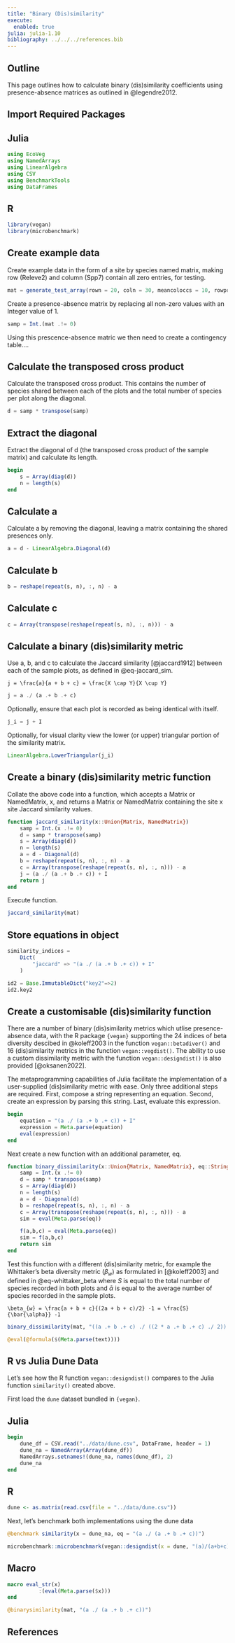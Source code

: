 ```yaml
---
title: "Binary (Dis)similarity"
execute: 
  enabled: true
julia: julia-1.10
bibliography: ../../../references.bib
---
```


## Outline

This page outlines how to calculate binary (dis)similarity coefficients using presence-absence matrices as outlined in @legendre2012.


## Import Required Packages

::: {.panel-tabset}

## Julia

```julia
using EcoVeg
using NamedArrays
using LinearAlgebra
using CSV
using BenchmarkTools
using DataFrames
```


## R

```r
library(vegan)
library(microbenchmark)
```

:::

## Create example data

Create example data in the form of a site by species named matrix, making row (Releve2) and column (Spp7) contain all zero entries, for testing.

```julia
mat = generate_test_array(rown = 20, coln = 30, meancoloccs = 10, rowprefix = "SiteA-", colprefix = "Species")
```

Create a presence-absence matrix by replacing all non-zero values with an Integer value of 1.

```julia
samp = Int.(mat .!= 0)
```

Using this prescence-absence matric we then need to create a contingency table....



## Calculate the transposed cross product

Calculate the transposed cross product. This contains the number of species shared between each of the plots and the total number of species per plot along the diagonal.

```julia
d = samp * transpose(samp)
```

## Extract the diagonal

Extract the diagonal of d (the transposed cross product of the sample matrix) and calculate its length.

```julia
begin
	s = Array(diag(d))
	n = length(s)
end
```

## Calculate a

Calculate a by removing the diagonal, leaving a matrix containing the shared presences only.

```julia
a = d - LinearAlgebra.Diagonal(d)
```

## Calculate b
```julia
b = reshape(repeat(s, n), :, n) - a
```

## Calculate c
```julia
c = Array(transpose(reshape(repeat(s, n), :, n))) - a
```

## Calculate a binary (dis)similarity metric

Use a, b, and c to calculate the Jaccard similarity [@jaccard1912] between each of the sample plots, as defined in @eq-jaccard_sim.

```math
j = \frac{a}{a + b + c} = \frac{X \cap Y}{X \cup Y}
```

```julia
j = a ./ (a .+ b .+ c)
```

Optionally, ensure that each plot is recorded as being identical with itself.

```julia
j_i = j + I
```

Optionally, for visual clarity view the lower (or upper) triangular portion of the similarity matrix.

```julia
LinearAlgebra.LowerTriangular(j_i)
```

## Create a binary (dis)similarity metric function

Collate the above code into a function, which accepts a Matrix or NamedMatrix, x, and returns a Matrix or NamedMatrix containing the site x site Jaccard similarity values.

```julia
function jaccard_similarity(x::Union{Matrix, NamedMatrix})
	samp = Int.(x .!= 0)
	d = samp * transpose(samp)
	s = Array(diag(d))
	n = length(s)
	a = d - Diagonal(d)
	b = reshape(repeat(s, n), :, n) - a
	c = Array(transpose(reshape(repeat(s, n), :, n))) - a
	j = (a ./ (a .+ b .+ c)) + I
	return j
end	
```

Execute function.

```julia
jaccard_similarity(mat)
```

## Store equations in object

```julia
similarity_indices = 
	Dict(
		"jaccard" => "(a ./ (a .+ b .+ c)) + I"
	)
```


```julia
id2 = Base.ImmutableDict("key2"=>2)
id2.key2
```

## Create a customisable (dis)similarity function

There are a number of binary (dis)similarity metrics which utlise presence-absence data, with the R package `{vegan}` supporting the 24 indices of beta diversity descibed in @koleff2003 in the function `vegan::betadiver()` and 16 (dis)similarity metrics in the function `vegan::vegdist()`. The ability to use a custom dissimilarity metric with the function `vegan::designdist()` is also provided [@oksanen2022].

The metaprogramming capabilities of Julia facilitate the implementation of a user-supplied (dis)similarity metric with ease. 
Only three additional steps are required. 
First, compose a string representing an equation. Second, create an expression by parsing this string. Last, evaluate this expression.


```julia
begin
	equation = "(a ./ (a .+ b .+ c)) + I"
	expression = Meta.parse(equation)
	eval(expression)
end
```

Next create a new function with an additional parameter, eq.

```julia
function binary_dissimilarity(x::Union{Matrix, NamedMatrix}, eq::String)
	samp = Int.(x .!= 0)
	d = samp * transpose(samp)
	s = Array(diag(d))
	n = length(s)
	a = d - Diagonal(d)
	b = reshape(repeat(s, n), :, n) - a
	c = Array(transpose(reshape(repeat(s, n), :, n))) - a
	sim = eval(Meta.parse(eq))

	f(a,b,c) = eval(Meta.parse(eq))
	sim = f(a,b,c)
	return sim
end	
```

Test this function with a different (dis)similarity metric, for example the Whittaker's beta diversity metric ($\beta_{w}$) as formulated in [@koleff2003] and defined in @eq-whittaker_beta where $S$ is equal to the total number of species recorded in both plots and $\bar{\alpha}$ is equal to the average number of species recorded in the sample plots.

```math
\beta_{w} = \frac{a + b + c}{(2a + b + c)/2} -1 = \frac{S}{\bar{\alpha}} -1
```

```julia
binary_dissimilarity(mat, "((a .+ b .+ c) ./ ((2 * a .+ b .+ c) ./ 2)) .- 1")

@eval(@formula($(Meta.parse(text))))
```

## R vs Julia Dune Data

Let's see how the R function `vegan::designdist()` compares to the Julia function `similarity()` created above.

First load the `dune` dataset bundled in `{vegan}`.

::: {.panel-tabset}

## Julia

```julia
begin
	dune_df = CSV.read("../data/dune.csv", DataFrame, header = 1)
	dune_na = NamedArray(Array(dune_df))
	NamedArrays.setnames!(dune_na, names(dune_df), 2)
	dune_na
end
```


## R

```r
dune <- as.matrix(read.csv(file = "../data/dune.csv"))
```

:::

Next, let's benchmark both implementations using the dune data

```julia
@benchmark similarity(x = dune_na, eq = "(a ./ (a .+ b .+ c))")
```

```r
microbenchmark::microbenchmark(vegan::designdist(x = dune, "(a)/(a+b+c)", abcd = TRUE), units = "us")
```


## Macro

```julia
macro eval_str(x)
          :(eval(Meta.parse($x)))
end
```

```julia
@binarysimilarity(mat, "(a ./ (a .+ b .+ c))")
```


## References
